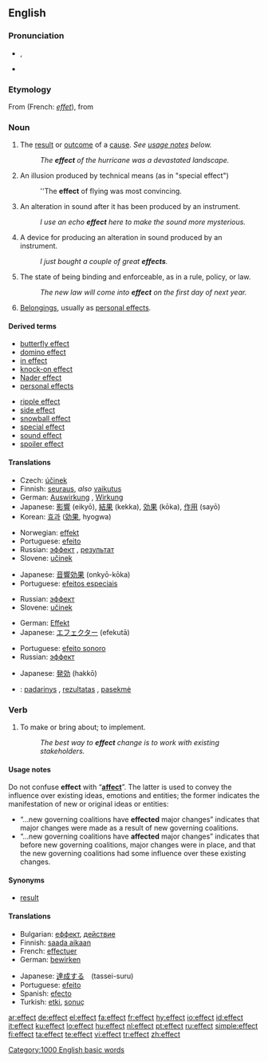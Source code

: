 {{wikipedia}}
==English==

{{rank|road|husband|blockquote|552|effect|wanted|probably|especially}}

===Pronunciation===
* {{IPA|/ɪˈfɛkt/}}, {{SAMPA|/I"fEkt/}}
* {{audio|en-us-effect.ogg|Audio (US)}}
*: {{rhymes|ɛkt}}

===Etymology===
From {{OF.}} {{term|effect||lang=fro}} (French: ''[[effet]]''), from {{L.}} {{term|effectus||lang=la}}

===Noun===
{{en-noun}}

# The [[result]] or [[outcome]] of a [[cause]].  ''See [[#Usage notes|usage notes]] below.''
#: ''The '''effect''' of the hurricane was a devastated landscape.''
# {{film}} An illusion produced by technical means (as in "special effect")
#: ''The '''effect''' of flying was most convincing.
# {{soundeng}} An alteration in sound after it has been produced by an instrument.
#: ''I use an echo '''effect''' here to make the sound more mysterious.''
# {{soundeng}} A device for producing an alteration in sound produced by an instrument.
#: ''I just bought a couple of great '''effects'''.''
# The state of being binding and enforceable, as in a rule, policy, or law.
#: ''The new law will come into '''effect''' on the first day of next year.''
# {{context|usually plural}} [[belongings|Belongings]], usually as [[personal effects]].

====Derived terms====
{{rel-top|noun phrases using effect}}
* [[butterfly effect]]
* [[domino effect]]
* [[in effect]]
* [[knock-on effect]]
* [[Nader effect]]
* [[personal effects]]
{{rel-mid}}
* [[ripple effect]]
* [[side effect]]
* [[snowball effect]]
* [[special effect]]
* [[sound effect]]
* [[spoiler effect]]
{{rel-bottom}}

====Translations====
{{trans-top|result of an action}}
* Czech: [[účinek]] {{m}}
* Finnish: [[seuraus]], ''also'' [[vaikutus]]
* German: [[Auswirkung]] {{f}}, [[Wirkung]] {{f}}
* Japanese: [[影響]] (eikyō), [[結果]] (kekka), [[効果]] (kōka), [[作用]] (sayō)
* Korean: [[효과]] ([[効果]], hyogwa)
{{trans-mid}}
* Norwegian: [[effekt]] {{m}}
* Portuguese: [[efeito]] {{m}}
* Russian: [[эффект]] {{m}}, [[результат]] {{m}}
* Slovene: [[učinek]] {{m}}
{{trans-bottom}}

{{trans-top|movie and television industries term}}
* Japanese: [[音響効果]] (onkyō-kōka)
* Portuguese: [[efeitos especiais]] {{m}}
{{trans-mid}}
* Russian: [[эффект]] {{m}}
* Slovene: [[učinek]] {{m}}
{{trans-bottom}}

{{trans-top|sound engineering and production term}}
* German: [[Effekt]] {{m}}
* Japanese: [[エフェクター]] (efekutā)
{{trans-mid}}
* Portuguese: [[efeito sonoro]] {{m}}
* Russian: [[эффект]] {{m}}
{{trans-bottom}}

{{trans-top|state of being binding and enforceable}}
* Japanese: [[発効]] (hakkō)
{{trans-mid}}
{{trans-bottom}}

{{checktrans-top}}
* {{ttbc|Lithuanian}}: [[padarinys]] {{m}}, [[rezultatas]] {{m}}, [[pasekmė]] {{f}}
{{checktrans-bottom}}

===Verb===
{{en-verb}}

# To make or bring about; to implement.
#: ''The best way to '''effect''' change is to work with existing stakeholders.''

====Usage notes====
Do not confuse '''effect''' with “'''[[affect]]'''”.  The latter is used to convey the influence over existing ideas, emotions and entities; the former indicates the manifestation of new or original ideas or entities:
* “...new governing coalitions have '''effected''' major changes” indicates that major changes were made as a result of new governing coalitions.
* “...new governing coalitions have '''affected''' major changes” indicates that before new governing coalitions, major changes were in place, and that the new governing coalitions had some influence over these existing changes.

====Synonyms====
* [[result]]

====Translations====
{{trans-top|to make or bring about; to implement}}
* Bulgarian: [[еффект]], [[действие]]
* Finnish: [[saada aikaan]]
* French: [[effectuer]]
* German: [[bewirken]]
{{trans-mid}}
* Japanese: [[達成する]]　(tassei-suru)
* Portuguese: [[efeito]]
* Spanish: [[efecto]]
* Turkish: [[etki]], [[sonuç]]
{{trans-bottom}}

[[Category:1000 English basic words]]

[[ar:effect]]
[[de:effect]]
[[el:effect]]
[[fa:effect]]
[[fr:effect]]
[[hy:effect]]
[[io:effect]]
[[id:effect]]
[[it:effect]]
[[ku:effect]]
[[lo:effect]]
[[hu:effect]]
[[nl:effect]]
[[pt:effect]]
[[ru:effect]]
[[simple:effect]]
[[fi:effect]]
[[ta:effect]]
[[te:effect]]
[[vi:effect]]
[[tr:effect]]
[[zh:effect]]